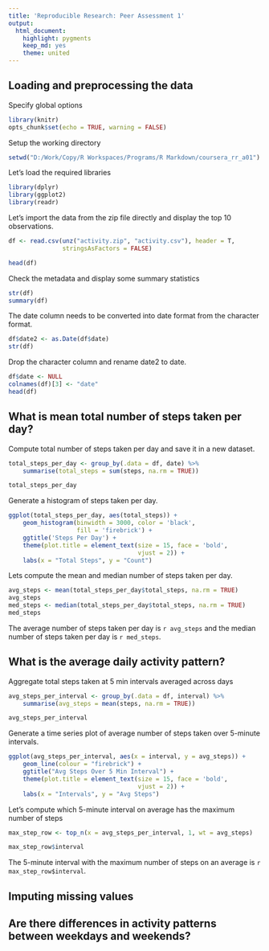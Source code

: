 ```yaml
---
title: 'Reproducible Research: Peer Assessment 1'
output:
  html_document:
    highlight: pygments
    keep_md: yes
    theme: united
---
```


## Loading and preprocessing the data

Specify global options

```r
library(knitr)
opts_chunk$set(echo = TRUE, warning = FALSE)
```

Setup the working directory

```r
setwd("D:/Work/Copy/R Workspaces/Programs/R Markdown/coursera_rr_a01")
```

Let's load the required libraries

```r
library(dplyr)
library(ggplot2)
library(readr)
```

Let's import the data from the zip file directly and display the top 10
observations.

```r
df <- read.csv(unz("activity.zip", "activity.csv"), header = T,
               stringsAsFactors = FALSE)

head(df)
```

Check the metadata and display some summary statistics

```r
str(df)
summary(df)
```

The date column needs to be converted into date format from the character
format.

```r
df$date2 <- as.Date(df$date)
str(df)
```

Drop the character column and rename date2 to date.

```r
df$date <- NULL
colnames(df)[3] <- "date"
head(df)
```

## What is mean total number of steps taken per day?

Compute total number of steps taken per day and save it in a new dataset.

```r
total_steps_per_day <- group_by(.data = df, date) %>%
    summarise(total_steps = sum(steps, na.rm = TRUE))

total_steps_per_day
```

Generate a histogram of steps taken per day.

```r
ggplot(total_steps_per_day, aes(total_steps)) +
    geom_histogram(binwidth = 3000, color = 'black',
                   fill = 'firebrick') +
    ggtitle('Steps Per Day') +
    theme(plot.title = element_text(size = 15, face = 'bold',
                                    vjust = 2)) +
    labs(x = "Total Steps", y = "Count")
```

Lets compute the mean and median number of steps taken per day.

```r
avg_steps <- mean(total_steps_per_day$total_steps, na.rm = TRUE)
avg_steps
med_steps <- median(total_steps_per_day$total_steps, na.rm = TRUE)
med_steps
```

The average number of steps taken per day is `r avg_steps` and the median
number of steps taken per day is `r med_steps`.

## What is the average daily activity pattern?

Aggregate total steps taken at 5 min intervals averaged across days

```r
avg_steps_per_interval <- group_by(.data = df, interval) %>%
    summarise(avg_steps = mean(steps, na.rm = TRUE))

avg_steps_per_interval
```

Generate a time series plot of average number of steps taken over 5-minute
intervals.

```r
ggplot(avg_steps_per_interval, aes(x = interval, y = avg_steps)) +
    geom_line(colour = "firebrick") + 
    ggtitle("Avg Steps Over 5 Min Interval") +
    theme(plot.title = element_text(size = 15, face = 'bold',
                                    vjust = 2)) +
    labs(x = "Intervals", y = "Avg Steps")
```

Let's compute which 5-minute interval on average has the maximum number of 
steps

```r
max_step_row <- top_n(x = avg_steps_per_interval, 1, wt = avg_steps)

max_step_row$interval
```

The 5-minute interval with the maximum number of steps on an average is 
`r max_step_row$interval`.

## Imputing missing values



## Are there differences in activity patterns between weekdays and weekends?
